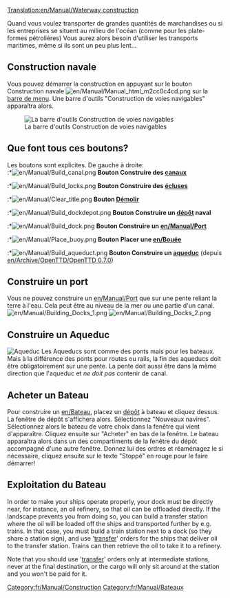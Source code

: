 [[Translation:en/Manual/Waterway construction]]
{{fr/Traduction|en/Manual/Waterway construction|90}}
{{fr/Manual/Table des matières}}

Quand vous voulez transporter de grandes quantités de marchandises ou si les entreprises se situent au milieu de l'océan (comme pour les plate-formes pétrolières) Vous aurez alors besoin d'utiliser les transports maritimes, même si ils sont un peu plus lent...
==Construction navale==
Vous pouvez démarrer la construction en appuyant sur le bouton Construction navale [[File:en/Manual/Manual html m2cc0c4cd.png]] sur la [[en/Manual/Game interface#barre-d-outils-principale|barre de menu]]. Une barre d'outils "Construction de voies navigables" apparaîtra alors.

[[File:en/Manual/Dock toolbar.png|center|frame|La barre d'outils Construction de voies navigables]]

==Que font tous ces boutons?==
Les boutons sont explicites. De gauche à droite:<br>
:*[[File:en/Manual/Build canal.png]] '''Bouton Construire des [[en/Manual/Water Transport Tiles|canaux]]'''
:*[[File:en/Manual/Build locks.png]] '''Bouton Construire des [[en/Écluses|écluses]]'''
:*[[File:en/Manual/Clear title.png]] '''Bouton [[en/Manual/Landscaping|Démolir]]'''
:*[[File:en/Manual/Build dockdepot.png]] '''Bouton Construire un [[en/Manual/Depots|dépôt]] naval'''
:*[[File:en/Manual/Build dock.png]] '''Bouton Construire un [[en/Manual/Port]]'''
:*[[File:en/Manual/Place buoy.png]] '''Bouton Placer une [[en/Bouée]]'''
:*[[File:en/Manual/Build aqueduct.png]] '''Bouton Construire un [[en/Manual/Waterway construction#building-aqueducts|aqueduc]]''' (depuis [[en/Archive/OpenTTD/OpenTTD 0.7.0]])

==Construire un port==
Vous ne pouvez construire un [[en/Manual/Port]] que sur une pente reliant la terre à l'eau. Cela peut être au niveau de la mer ou une partie d'un canal.
[[File:en/Manual/Building Docks 1.png|left]] [[File:en/Manual/Building Docks 2.png]]

==Construire un Aqueduc==
[[File:en/Manual/Aqueduct.png|thumb|Aqueduc]]
Les Aqueducs sont comme des ponts mais pour les bateaux. Mais à la différence des ponts pour routes ou rails, la fin des aqueducs doit être obligatoirement sur une pente. La pente doit aussi être dans la même direction que l'aqueduc et ''ne doit pas'' contenir de canal.

==Acheter un Bateau==
Pour construire un [[en/Bateau]], placez un [[en/Manual/Depots|dépôt]] à bateau et cliquez dessus. La fenêtre de dépôt s'affichera alors. Sélectionnez "Nouveaux navires". Sélectionnez alors le bateau de votre choix dans la fenêtre qui vient d'apparaître. Cliquez ensuite sur "Acheter" en bas de la fenêtre. Le bateau apparaîtra alors dans un des compartiments de la fenêtre du dépôt accompagné d'une autre fenêtre. Donnez lui des ordres et réaménagez le si nécessaire, cliquez ensuite sur le texte "Stoppé" en rouge pour le faire démarrer!

==Exploitation du Bateau==
{{fr/Attente de traduction}}
In order to make your ships operate properly, your dock must be directly near, for instance, an oil refinery, so that oil can be offloaded directly. If the landscape prevents you from doing so, you can build a transfer station where the oil will be loaded off the ships and transported further by e.g. trains. In that case, you must build a train station next to a dock (so they share a station sign), and use '[[en/Manual/Orders#transfer|transfer]]' orders for the ships that deliver oil to the transfer station. Trains can then retrieve the oil to take it to a refinery.

Note that you should use '[[en/Manual/Orders#transfer|transfer]]' orders only at intermediate stations, never at the final destination, or the cargo will only sit around at the station and you won't be paid for it.
[[Category:fr/Manual/Construction]]
[[Category:fr/Manual/Bateaux]]
